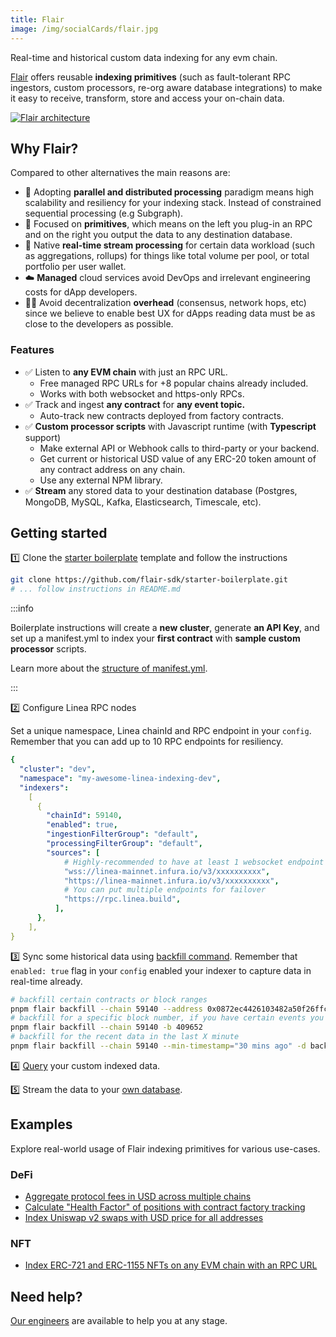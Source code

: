 ```yaml
---
title: Flair
image: /img/socialCards/flair.jpg
---
```


Real-time and historical custom data indexing for any evm chain.

[Flair](https://flair.dev) offers reusable **indexing primitives** (such as fault-tolerant RPC ingestors, custom processors, re-org aware database integrations) to make it easy to receive, transform, store and access your on-chain data.

<div class="center-container">
  <div class="img-large">
    <a href="https://docs.flair.dev/">
      <img
        src="/img/developers/tooling/data_indexers/flair/Linea_Flair_1.png"
        alt="Flair architecture"
      />
    </a>
  </div>
</div>

## Why Flair?

Compared to other alternatives the main reasons are:

- 🚀 Adopting **parallel and distributed processing** paradigm means high scalability and resiliency for your indexing stack. Instead of constrained sequential processing (e.g Subgraph).
- 🧩 Focused on **primitives**, which means on the left you plug-in an RPC and on the right you output the data to any destination database.
- 🚄 Native **real-time stream processing** for certain data workload (such as aggregations, rollups) for things like total volume per pool, or total portfolio per user wallet.
- ☁️ **Managed** cloud services avoid DevOps and irrelevant engineering costs for dApp developers.
- 🧑‍💻 Avoid decentralization **overhead** (consensus, network hops, etc) since we believe to enable best UX for dApps reading data must be as close to the developers as possible.

### Features

- ✅ Listen to **any EVM chain** with just an RPC URL.
  - Free managed RPC URLs for +8 popular chains already included.
  - Works with both websocket and https-only RPCs.
- ✅ Track and ingest **any contract** for **any event topic.**
  - Auto-track new contracts deployed from factory contracts.
- ✅ **Custom processor scripts** with Javascript runtime (with **Typescript** support)
  - Make external API or Webhook calls to third-party or your backend.
  - Get current or historical USD value of any ERC-20 token amount of any contract address on any chain.
  - Use any external NPM library.
- ✅ **Stream** any stored data to your destination database (Postgres, MongoDB, MySQL, Kafka, Elasticsearch, Timescale, etc).

## Getting started

1️⃣ Clone the [starter boilerplate](https://github.com/flair-sdk/starter-boilerplate) template and follow the instructions

```bash
git clone https://github.com/flair-sdk/starter-boilerplate.git
# ... follow instructions in README.md
```

:::info


Boilerplate instructions will create a **new cluster**, generate **an API Key**, and set up a manifest.yml to index your **first contract** with **sample custom processor** scripts.

Learn more about the [structure of manifest.yml](https://docs.flair.dev/reference/manifest.yml).

:::

2️⃣ Configure Linea RPC nodes

Set a unique namespace, Linea chainId and RPC endpoint in your `config`. Remember that you can add up to 10 RPC endpoints for resiliency.

```yaml
{
  "cluster": "dev",
  "namespace": "my-awesome-linea-indexing-dev",
  "indexers":
    [
      {
        "chainId": 59140,
        "enabled": true,
        "ingestionFilterGroup": "default",
        "processingFilterGroup": "default",
        "sources": [
            # Highly-recommended to have at least 1 websocket endpoint
            "wss://linea-mainnet.infura.io/v3/xxxxxxxxxx",
            "https://linea-mainnet.infura.io/v3/xxxxxxxxxx",
            # You can put multiple endpoints for failover
            "https://rpc.linea.build",
          ],
      },
    ],
}
```

3️⃣ Sync some historical data using [backfill command](https://docs.flair.dev/reference/backfilling). Remember that `enabled: true` flag in your `config` enabled your indexer to capture data in real-time already.

```bash
# backfill certain contracts or block ranges
pnpm flair backfill --chain 59140 --address 0x0872ec4426103482a50f26ffc32acefcec61b3c9 -d backward --max-blocks 10000
# backfill for a specific block number, if you have certain events you wanna test with
pnpm flair backfill --chain 59140 -b 409652
# backfill for the recent data in the last X minute
pnpm flair backfill --chain 59140 --min-timestamp="30 mins ago" -d backward
```

4️⃣ [Query](https://docs.flair.dev/#getting-started) your custom indexed data.

5️⃣ Stream the data to your [own database](https://docs.flair.dev/reference/database#your-own-database).

## Examples

Explore real-world usage of Flair indexing primitives for various use-cases.

### DeFi

- [Aggregate protocol fees in USD across multiple chains](https://github.com/flair-sdk/examples/tree/main/aggregate-protocol-fees-in-usd)
- [Calculate "Health Factor" of positions with contract factory tracking](https://github.com/flair-sdk/examples/tree/main/health-factor-with-factory-tracking)
- [Index Uniswap v2 swaps with USD price for all addresses](https://github.com/flair-sdk/examples/tree/main/uniswap-v2-events-from-all-contracts-with-usd-price)

### NFT

- [Index ERC-721 and ERC-1155 NFTs on any EVM chain with an RPC URL](https://github.com/flair-sdk/examples/tree/main/erc721-and-erc1155-nft-indexing)

## Need help?

[Our engineers](https://docs.flair.dev/talk-to-an-engineer) are available to help you at any stage.
